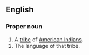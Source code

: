 ==English==

===Proper noun===
{{en-proper noun}}

#A [[tribe]] of [[American Indians]].
#The language of that tribe.